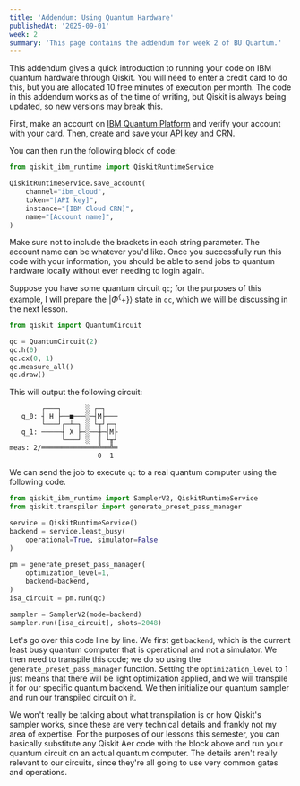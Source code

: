 ```yaml
---
title: 'Addendum: Using Quantum Hardware'
publishedAt: '2025-09-01'
week: 2
summary: 'This page contains the addendum for week 2 of BU Quantum.'
---
```

<KatexSpan>
This addendum gives a quick introduction to running your code on IBM quantum hardware through Qiskit. You will need to enter a credit card to do this, but you are allocated 10 free minutes of execution per month. The code in this addendum works as of the time of writing, but Qiskit is always being updated, so new versions may break this.

First, make an account on [IBM Quantum Platform](https://quantum.cloud.ibm.com/) and verify your account with your card. Then, create and save your [API key](https://cloud.ibm.com/iam/apikeys) and [CRN](https://quantum.cloud.ibm.com/instances).

You can then run the following block of code:
```py
from qiskit_ibm_runtime import QiskitRuntimeService

QiskitRuntimeService.save_account(
    channel="ibm_cloud",
    token="[API key]",
    instance="[IBM Cloud CRN]",
    name="[Account name]",
)
```
Make sure not to include the brackets in each string parameter. The account name can be whatever you'd like. Once you successfully run this code with your information, you should be able to send jobs to quantum hardware locally without ever needing to login again.

Suppose you have some quantum circuit `qc`; for the purposes of this example, I will prepare the $|\Phi^\{+\}\rangle$ state in `qc`, which we will be discussing in the next lesson.
```py
from qiskit import QuantumCircuit

qc = QuantumCircuit(2)
qc.h(0)
qc.cx(0, 1)
qc.measure_all()
qc.draw()
```
This will output the following circuit:
```
        ┌───┐      ░ ┌─┐   
   q_0: ┤ H ├──■───░─┤M├───
        └───┘┌─┴─┐ ░ └╥┘┌─┐
   q_1: ─────┤ X ├─░──╫─┤M├
             └───┘ ░  ║ └╥┘
meas: 2/══════════════╩══╩═
                      0  1 
```
We can send the job to execute `qc` to a real quantum computer using the following code.
```py
from qiskit_ibm_runtime import SamplerV2, QiskitRuntimeService
from qiskit.transpiler import generate_preset_pass_manager

service = QiskitRuntimeService()
backend = service.least_busy(
    operational=True, simulator=False
)
 
pm = generate_preset_pass_manager(
    optimization_level=1, 
    backend=backend,
)
isa_circuit = pm.run(qc)

sampler = SamplerV2(mode=backend)
sampler.run([isa_circuit], shots=2048)
```
Let's go over this code line by line. We first get `backend`, which is the current least busy quantum computer that is operational and not a simulator. We then need to transpile this code; we do so using the `generate_preset_pass_manager` function. Setting the `optimization_level` to 1 just means that there will be light optimization applied, and we will transpile it for our specific quantum backend. We then initialize our quantum sampler and run our transpiled circuit on it.

We won't really be talking about what transpilation is or how Qiskit's sampler works, since these are very technical details and frankly not my area of expertise. For the purposes of our lessons this semester, you can basically substitute any Qiskit Aer code with the block above and run your quantum circuit on an actual quantum computer. The details aren't really relevant to our circuits, since they're all going to use very common gates and operations. 
</KatexSpan>